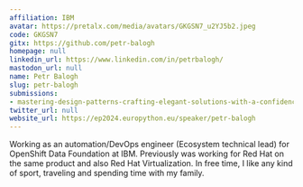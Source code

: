 ```yaml
---
affiliation: IBM
avatar: https://pretalx.com/media/avatars/GKGSN7_u2YJ5b2.jpeg
code: GKGSN7
gitx: https://github.com/petr-balogh
homepage: null
linkedin_url: https://www.linkedin.com/in/petrbalogh/
mastodon_url: null
name: Petr Balogh
slug: petr-balogh
submissions:
- mastering-design-patterns-crafting-elegant-solutions-with-a-confidence
twitter_url: null
website_url: https://ep2024.europython.eu/speaker/petr-balogh
---
```


Working as an automation/DevOps engineer (Ecosystem technical lead) for OpenShift Data Foundation at IBM.
Previously was working for Red Hat on the same product and also Red Hat Virtualization.
In free time, I like any kind of sport, traveling and spending time with my family.
